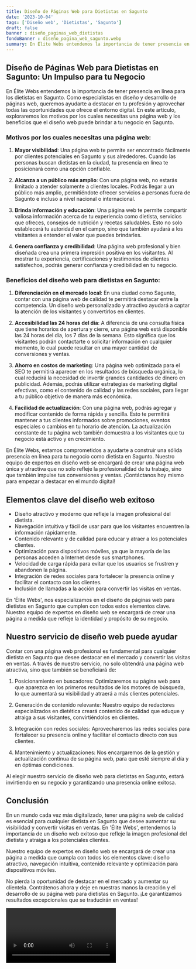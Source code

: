 ```yaml
---
title: Diseño de Páginas Web para Dietistas en Sagunto
date: '2023-10-04'
tags: ['Diseño web', 'Dietistas', 'Sagunto']
draft: false
banner : diseño_paginas_web_dietistas
fondoBanner : diseño_pagina_web_sagunto.webp
summary: En Élite Webs entendemos la importancia de tener presencia en línea para los dietistas en Sagunto. Como especialistas en diseño y desarrollo de páginas web, queremos ayudarte a destacar en tu profesión y aprovechar todas las oportunidades que ofrece el entorno digital. En este artículo, exploraremos los motivos por los cuales necesitas una página web y los beneficios que el diseño web puede brindar a tu negocio en Sagunto.
---
```


## Diseño de Páginas Web para Dietistas en Sagunto: Un Impulso para tu Negocio

En Élite Webs entendemos la importancia de tener presencia en línea para los dietistas en Sagunto. Como especialistas en diseño y desarrollo de páginas web, queremos ayudarte a destacar en tu profesión y aprovechar todas las oportunidades que ofrece el entorno digital. En este artículo, exploraremos los motivos por los cuales necesitas una página web y los beneficios que el diseño web puede brindar a tu negocio en Sagunto.

### Motivos por los cuales necesitas una página web:

1. **Mayor visibilidad**: Una página web te permite ser encontrado fácilmente por clientes potenciales en Sagunto y sus alrededores. Cuando las personas buscan dietistas en la ciudad, tu presencia en línea te posicionará como una opción confiable.

2. **Alcanza a un público más amplio**: Con una página web, no estarás limitado a atender solamente a clientes locales. Podrás llegar a un público más amplio, permitiéndote ofrecer servicios a personas fuera de Sagunto e incluso a nivel nacional o internacional.

3. **Brinda información y educación**: Una página web te permite compartir valiosa información acerca de tu experiencia como dietista, servicios que ofreces, consejos de nutrición y recetas saludables. Esto no solo establecerá tu autoridad en el campo, sino que también ayudará a los visitantes a entender el valor que puedes brindarles.

4. **Genera confianza y credibilidad**: Una página web profesional y bien diseñada crea una primera impresión positiva en los visitantes. Al mostrar tu experiencia, certificaciones y testimonios de clientes satisfechos, podrás generar confianza y credibilidad en tu negocio.

### Beneficios del diseño web para dietistas en Sagunto:

1. **Diferenciación en el mercado local**: En una ciudad como Sagunto, contar con una página web de calidad te permitirá destacar entre la competencia. Un diseño web personalizado y atractivo ayudará a captar la atención de los visitantes y convertirlos en clientes.

2. **Accesibilidad las 24 horas del día**: A diferencia de una consulta física que tiene horarios de apertura y cierre, una página web está disponible las 24 horas del día, los 7 días de la semana. Esto significa que los visitantes podrán contactarte o solicitar información en cualquier momento, lo cual puede resultar en una mayor cantidad de conversiones y ventas.

3. **Ahorro en costos de marketing**: Una página web optimizada para el SEO te permitirá aparecer en los resultados de búsqueda orgánica, lo cual reducirá la necesidad de invertir grandes cantidades de dinero en publicidad. Además, podrás utilizar estrategias de marketing digital efectivas, como el contenido de calidad y las redes sociales, para llegar a tu público objetivo de manera más económica.

4. **Facilidad de actualización**: Con una página web, podrás agregar y modificar contenido de forma rápida y sencilla. Esto te permitirá mantener a tus clientes informados sobre promociones, eventos especiales o cambios en tu horario de atención. La actualización constante de tu página web también demuestra a los visitantes que tu negocio está activo y en crecimiento.

En Élite Webs, estamos comprometidos a ayudarte a construir una sólida presencia en línea para tu negocio como dietista en Sagunto. Nuestro equipo de expertos en diseño web se encargará de crear una página web única y atractiva que no solo refleje la profesionalidad de tu trabajo, sino que también impulse tus conversiones y ventas. ¡Contáctanos hoy mismo para empezar a destacar en el mundo digital!

<GifSeo />

<Cta />

## Elementos clave del diseño web exitoso

- Diseño atractivo y moderno que refleje la imagen profesional del dietista.
- Navegación intuitiva y fácil de usar para que los visitantes encuentren la información rápidamente.
- Contenido relevante y de calidad para educar y atraer a los potenciales clientes.
- Optimización para dispositivos móviles, ya que la mayoría de las personas acceden a Internet desde sus smartphones.
- Velocidad de carga rápida para evitar que los usuarios se frustren y abandonen la página.
- Integración de redes sociales para fortalecer la presencia online y facilitar el contacto con los clientes.
- Inclusión de llamadas a la acción para convertir las visitas en ventas.

En 'Élite Webs', nos especializamos en el diseño de páginas web para dietistas en Sagunto que cumplen con todos estos elementos clave. Nuestro equipo de expertos en diseño web se encargará de crear una página a medida que refleje la identidad y propósito de su negocio.

## Nuestro servicio de diseño web puede ayudar

Contar con una página web profesional es fundamental para cualquier dietista en Sagunto que desee destacar en el mercado y convertir las visitas en ventas. A través de nuestro servicio, no solo obtendrá una página web atractiva, sino que también se beneficiará de:

1. Posicionamiento en buscadores: Optimizaremos su página web para que aparezca en los primeros resultados de los motores de búsqueda, lo que aumentará su visibilidad y atraerá a más clientes potenciales.

2. Generación de contenido relevante: Nuestro equipo de redactores especializados en dietética creará contenido de calidad que eduque y atraiga a sus visitantes, convirtiéndolos en clientes.

3. Integración con redes sociales: Aprovecharemos las redes sociales para fortalecer su presencia online y facilitar el contacto directo con sus clientes.

4. Mantenimiento y actualizaciones: Nos encargaremos de la gestión y actualización continua de su página web, para que esté siempre al día y en óptimas condiciones.

Al elegir nuestro servicio de diseño web para dietistas en Sagunto, estará invirtiendo en su negocio y garantizando una presencia online exitosa.

## Conclusión

En un mundo cada vez más digitalizado, tener una página web de calidad es esencial para cualquier dietista en Sagunto que desee aumentar su visibilidad y convertir visitas en ventas. En 'Élite Webs', entendemos la importancia de un diseño web exitoso que refleje la imagen profesional del dietista y atraiga a los potenciales clientes.

Nuestro equipo de expertos en diseño web se encargará de crear una página a medida que cumpla con todos los elementos clave: diseño atractivo, navegación intuitiva, contenido relevante y optimización para dispositivos móviles.

No pierda la oportunidad de destacar en el mercado y aumentar su clientela. Contrátenos ahora y deje en nuestras manos la creación y el desarrollo de su página web para dietistas en Sagunto. ¡Le garantizamos resultados excepcionales que se traducirán en ventas!

<Video />

<CtaBot job='Dietistas' city='Sagunto'/>

<Gmaps query='Sagunto+españa+maps' />